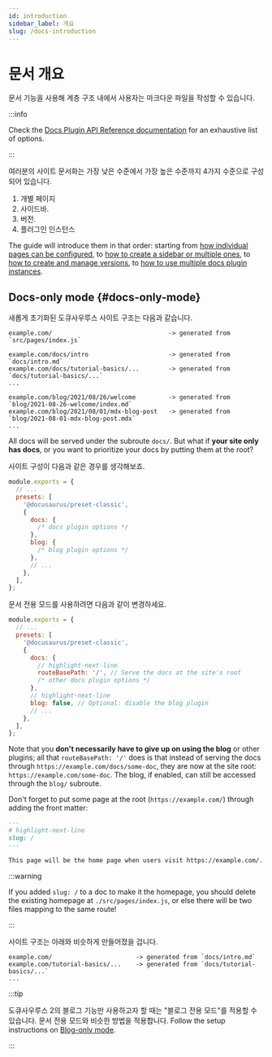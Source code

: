 ```yaml
---
id: introduction
sidebar_label: 개요
slug: /docs-introduction
---
```


# 문서 개요

문서 기능을 사용해 계층 구조 내에서 사용자는 마크다운 파일을 작성할 수 있습니다.

:::info

Check the [Docs Plugin API Reference documentation](./../../api/plugins/plugin-content-docs.mdx) for an exhaustive list of options.

:::

여러분의 사이트 문서화는 가장 낮은 수준에서 가장 높은 수준까지 4가지 수준으로 구성되어 있습니다.

1. 개별 페이지
2. 사이드바.
3. 버전.
4. 플러그인 인스턴스

The guide will introduce them in that order: starting from [how individual pages can be configured](./docs-create-doc.mdx), to [how to create a sidebar or multiple ones](./sidebar/index.mdx), to [how to create and manage versions](./versioning.mdx), to [how to use multiple docs plugin instances](./docs-multi-instance.mdx).

## Docs-only mode {#docs-only-mode}

새롭게 초기화된 도큐사우루스 사이트 구조는 다음과 같습니다.

```
example.com/                                -> generated from `src/pages/index.js`

example.com/docs/intro                      -> generated from `docs/intro.md`
example.com/docs/tutorial-basics/...        -> generated from `docs/tutorial-basics/...`
...

example.com/blog/2021/08/26/welcome         -> generated from `blog/2021-08-26-welcome/index.md`
example.com/blog/2021/08/01/mdx-blog-post   -> generated from `blog/2021-08-01-mdx-blog-post.mdx`
...
```

All docs will be served under the subroute `docs/`. But what if **your site only has docs**, or you want to prioritize your docs by putting them at the root?

사이트 구성이 다음과 같은 경우를 생각해보죠.

```js title="docusaurus.config.js"
module.exports = {
  // ...
  presets: [
    '@docusaurus/preset-classic',
    {
      docs: {
        /* docs plugin options */
      },
      blog: {
        /* blog plugin options */
      },
      // ...
    },
  ],
};
```

문서 전용 모드를 사용하려면 다음과 같이 변경하세요.

```js title="docusaurus.config.js"
module.exports = {
  // ...
  presets: [
    '@docusaurus/preset-classic',
    {
      docs: {
        // highlight-next-line
        routeBasePath: '/', // Serve the docs at the site's root
        /* other docs plugin options */
      },
      // highlight-next-line
      blog: false, // Optional: disable the blog plugin
      // ...
    },
  ],
};
```

Note that you **don't necessarily have to give up on using the blog** or other plugins; all that `routeBasePath: '/'` does is that instead of serving the docs through `https://example.com/docs/some-doc`, they are now at the site root: `https://example.com/some-doc`. The blog, if enabled, can still be accessed through the `blog/` subroute.

Don't forget to put some page at the root (`https://example.com/`) through adding the front matter:

```md title="docs/intro.md"
---
# highlight-next-line
slug: /
---

This page will be the home page when users visit https://example.com/.
```

:::warning

If you added `slug: /` to a doc to make it the homepage, you should delete the existing homepage at `./src/pages/index.js`, or else there will be two files mapping to the same route!

:::

사이트 구조는 아래와 비슷하게 만들어졌을 겁니다.

```
example.com/                       -> generated from `docs/intro.md`
example.com/tutorial-basics/...    -> generated from `docs/tutorial-basics/...`
...
```

:::tip

도큐사우루스 2의 블로그 기능만 사용하고자 할 때는 "블로그 전용 모드"를 적용할 수 있습니다. 문서 전용 모드와 비슷한 방법을 적용합니다. Follow the setup instructions on [Blog-only mode](../../blog.mdx#blog-only-mode).

:::
